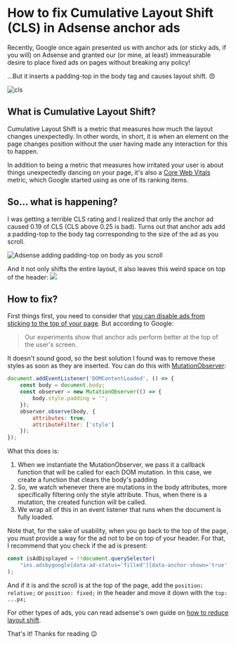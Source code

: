 # How to fix Cumulative Layout Shift (CLS) in Adsense anchor ads

Recently, Google once again presented us with anchor ads (or sticky ads, if you will) on Adsense
and granted our (or mine, at least) immeasurable desire to place fixed ads on pages without breaking any policy!

...But it inserts a padding-top in the body tag and causes layout shift. 😠

![cls](/images/content/posts/fixing-cls-anchor-ads-adsense/cls.png)

## What is Cumulative Layout Shift?

Cumulative Layout Shift is a metric that measures how much the layout changes unexpectedly.
In other words, in short, it is when an element on the page changes position without the user having made any interaction for this to happen.

In addition to being a metric that measures how irritated your user is about things unexpectedly dancing on your page,
it's also a [Core Web Vitals](https://web.dev/vitals/) metric, which Google started using as one of its ranking items.

## So... what is happening?

I was getting a terrible CLS rating and I realized that only the anchor ad caused 0.19 of CLS (CLS above 0.25 is bad).
Turns out that anchor ads add a padding-top to the body tag corresponding to the size of the ad as you scroll.

![Adsense adding padding-top on body as you scroll](/images/content/posts/fixing-cls-anchor-ads-adsense/body-padding.gif)

And it not only shifts the entire layout, it also leaves this weird space on top of the header:
![](/images/content/posts/fixing-cls-anchor-ads-adsense/ad-above-header.png)

## How to fix?

First things first, you need to consider that
[you can disable ads from sticking to the top of your page](https://support.google.com/adsense/answer/7478225?hl=en). But according to Google:

> Our experiments show that anchor ads perform better at the top of the user's screen.

It doesn't sound good, so the best solution I found was to remove these styles as soon as they are inserted.
You can do this with [MutationObserver](https://developer.mozilla.org/docs/Web/API/MutationObserver):

```javascript
document.addEventListener('DOMContentLoaded', () => {
	const body = document.body;
	const observer = new MutationObserver(() => {
		body.style.padding = '';
	});
	observer.observe(body, {
		attributes: true,
		attributeFilter: ['style']
	});
});
```

What this does is:

1. When we instantiate the MutationObserver, we pass it a callback function that will be called for each DOM mutation.
   In this case, we create a function that clears the body's padding
2. So, we watch whenever there are mutations in the body attributes, more specifically filtering only the style attribute.
   Thus, when there is a mutation, the created function will be called.
3. We wrap all of this in an event listener that runs when the document is fully loaded.

Note that, for the sake of usability, when you go back to the top of the page, you must provide a way for the ad not to be on top of your header.
For that, I recommend that you check if the ad is present:

```javascript
const isAdDisplayed = !!document.querySelector(
	"ins.adsbygoogle[data-ad-status='filled'][data-anchor-shown='true'][data-anchor-status='displayed']"
);
```

And if it is and the scroll is at the top of the page,
add the `position: relative;` or `position: fixed;` in the header and move it down with the `top: ...px;`

For other types of ads, you can read adsense's own guide on
[how to reduce layout shift](https://developers.google.com/publisher-tag/guides/minimize-layout-shift).

That's it! Thanks for reading 😉
